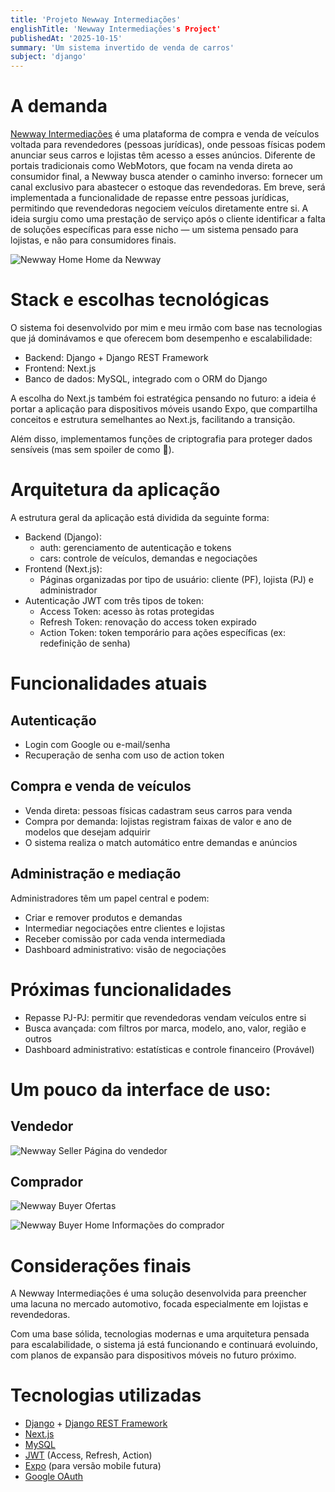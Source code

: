 ```yaml
---
title: 'Projeto Newway Intermediações'
englishTitle: 'Newway Intermediações's Project'
publishedAt: '2025-10-15'
summary: 'Um sistema invertido de venda de carros'
subject: 'django'
---
```


# A demanda

[Newway Intermediações](https://newwayintermediacoes.com.br/) é uma plataforma de compra e venda de veículos voltada para revendedores \(pessoas jurídicas\), onde pessoas físicas podem anunciar seus carros e lojistas têm acesso a esses anúncios.
Diferente de portais tradicionais como WebMotors, que focam na venda direta ao consumidor final, a Newway busca atender o caminho inverso: fornecer um canal exclusivo para abastecer o estoque das revendedoras.
Em breve, será implementada a funcionalidade de repasse entre pessoas jurídicas, permitindo que revendedoras negociem veículos diretamente entre si.
A ideia surgiu como uma prestação de serviço após o cliente identificar a falta de soluções específicas para esse nicho — um sistema pensado para lojistas, e não para consumidores finais.

![Newway Home](https://media.githubusercontent.com/media/bmarques1995/portfolio_album/refs/heads/main/posts/newway/home.png)
Home da Newway

# Stack e escolhas tecnológicas

O sistema foi desenvolvido por mim e meu irmão com base nas tecnologias que já dominávamos e que oferecem bom desempenho e escalabilidade:

- Backend: Django + Django REST Framework
- Frontend: Next.js
- Banco de dados: MySQL, integrado com o ORM do Django

A escolha do Next.js também foi estratégica pensando no futuro: a ideia é portar a aplicação para dispositivos móveis usando Expo, que compartilha conceitos e estrutura semelhantes ao Next.js, facilitando a transição.

Além disso, implementamos funções de criptografia para proteger dados sensíveis (mas sem spoiler de como 🤣).

# Arquitetura da aplicação

A estrutura geral da aplicação está dividida da seguinte forma:
- Backend (Django):
    - auth: gerenciamento de autenticação e tokens
    - cars: controle de veículos, demandas e negociações
- Frontend (Next.js):
    - Páginas organizadas por tipo de usuário: cliente (PF), lojista (PJ) e administrador
- Autenticação JWT com três tipos de token:
    - Access Token: acesso às rotas protegidas
    - Refresh Token: renovação do access token expirado
    - Action Token: token temporário para ações específicas (ex: redefinição de senha)

# Funcionalidades atuais

## Autenticação

- Login com Google ou e-mail/senha
- Recuperação de senha com uso de action token

## Compra e venda de veículos

- Venda direta: pessoas físicas cadastram seus carros para venda
- Compra por demanda: lojistas registram faixas de valor e ano de modelos que desejam adquirir
- O sistema realiza o match automático entre demandas e anúncios

## Administração e mediação

Administradores têm um papel central e podem:
- Criar e remover produtos e demandas
- Intermediar negociações entre clientes e lojistas
- Receber comissão por cada venda intermediada
- Dashboard administrativo: visão de negociações

# Próximas funcionalidades

- Repasse PJ-PJ: permitir que revendedoras vendam veículos entre si
- Busca avançada: com filtros por marca, modelo, ano, valor, região e outros
- Dashboard administrativo: estatísticas e controle financeiro (Provável)

# Um pouco da interface de uso:

## Vendedor

![Newway Seller](https://media.githubusercontent.com/media/bmarques1995/portfolio_album/refs/heads/main/posts/newway/seller.png)
Página do vendedor

## Comprador

![Newway Buyer](https://media.githubusercontent.com/media/bmarques1995/portfolio_album/refs/heads/main/posts/newway/buyer_home.png)
Ofertas

![Newway Buyer Home](https://media.githubusercontent.com/media/bmarques1995/portfolio_album/refs/heads/main/posts/newway/buyer_info.png)
Informações do comprador

# Considerações finais

A Newway Intermediações é uma solução desenvolvida para preencher uma lacuna no mercado automotivo, focada especialmente em lojistas e revendedoras.

Com uma base sólida, tecnologias modernas e uma arquitetura pensada para escalabilidade, o sistema já está funcionando e continuará evoluindo, com planos de expansão para dispositivos móveis no futuro próximo.

# Tecnologias utilizadas

- [Django](https://www.djangoproject.com) + [Django REST Framework](https://www.django-rest-framework.org)
- [Next.js](https://nextjs.org)
- [MySQL](https://www.mysql.com/)
- [JWT](https://www.jwt.io/) \(Access, Refresh, Action\)
- [Expo](https://expo.dev/) \(para versão mobile futura\)
- [Google OAuth](https://developers.google.com/identity/protocols/oauth2?hl=pt-br)